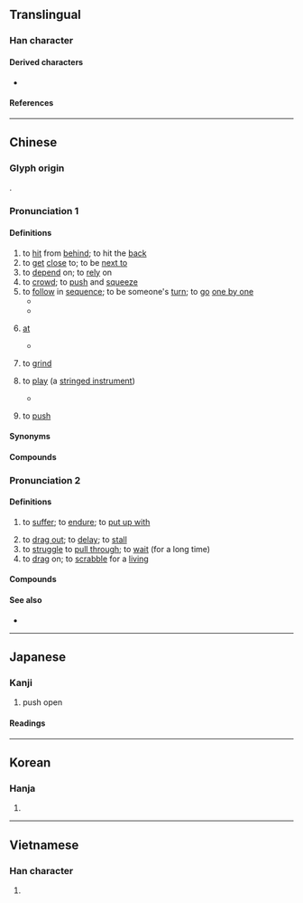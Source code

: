 {{also|捱}}
{{character info}}
==Translingual==

===Han character===
{{Han char|rn=64|rad=手|as=07|sn=10|four=53034|canj=QIOK|ids=⿰扌矣}}

====Derived characters====
* {{l|mul|[[𫫃]], [[𮐉]]}}

====References====
{{Han ref|kx=0431.180|dkj=12082|dj=0780.250|hdz=31888.050|uh=6328}}

----

==Chinese==
{{zh-forms}}

===Glyph origin===
{{Han etym}}
{{Han compound|手|矣|alt1=扌|ls=psc|c1=s|c2=p}}.

===Pronunciation 1===
{{zh-pron
|m=āi
|c=aai1,oi2
|h=pfs=âi
|md=ăi
|mn=xm,qz,tp,lk,km,mg,hc:oe/zz,kh,tn,tc,yl:e/sx:ere/ai
|mn_note=oe/e/ere - vernacular; ai - literary
|mn-t=oi1/ai1
|mn-t_note=oi1 - vernacular; ai1 - literary
|w=1a,1e
|w_note=1a - vernacular; 1e - literary
|mc=y
|oc=y
|cat=v,prep
}} {{attn|nan|hôe?}}

====Definitions====
{{zh-hanzi}}

# to [[hit]] from [[behind]]; to hit the [[back]]
# to [[get]] [[close]] to; to be [[next to]]
# to [[depend]] on; to [[rely]] on
# to [[crowd]]; to [[push]] and [[squeeze]]
# to [[follow]] in [[sequence]]; to be someone's [[turn]]; to [[go]] [[one by one]]
#* {{zh-l|挨家挨戶|from door to door, from house to house}}
#* {{zh-x|一個 挨 一個 地{de} 過|to go one by one}}
# {{lb|zh|dialectal Mandarin}} [[at]]
#* {{zh-x|您 別 挨{āi} 這兒{r} 裹亂 行 不行？||M-BJ|ref='''2004''', {{lw|zh|pref=《|家有儿女|suf=》}}, episode 11<!--, 16:32-->}}
# {{lb|zh|Hokkien|Teochew}} to [[grind]]
# {{lb|zh|Hokkien|Hakka}} to [[play]] (a [[stringed instrument]])
#* {{zh-x|阿公 啊，挨 弦仔，阿婆 就 來 唱 山歌。|Grandpa's '''playing''' the huqin; grandma comes to sing hill songs.|H|ref={{lw|zh|黃連煜}}, [http://www.hakkatv.org.tw/song {{lang|zh|客家世界}}]}}
# {{lb|zh|Min Dong}} to [[push]]

====Synonyms====
{{zh-dial|在}}
{{zh-dial|拉-2}}

====Compounds====
{{zh-der|挨三頂五|挨人兒|挨個兒|挨光|挨刀的|挨呲|挨家|挨家挨戶|挨山塞海|挨戶|挨挨兒|挨次|挨滿|挨肩|挨肩兒|挨肩搭背|挨肩擦背|挨肩擦膀|挨肩擦臉|挨肩疊背|挨親兒|挨身|挨近|挨門|挨門挨戶|挨門逐戶|挨靠|挨風緝縫|排門挨戶|沿門挨戶}}

===Pronunciation 2===
{{zh-pron
|m=ái
|c=ngaai4
|h=pfs=ngai
|md=ă̤
|mn-t=ngai5
|w=1e
|cat=v
}}

====Definitions====
{{zh-hanzi}}

# to [[suffer]]; to [[endure]]; to [[put up with]]
#: {{zh-x|挨餓|to '''suffer''' from hunger}}
# to [[drag out]]; to [[delay]]; to [[stall]]
# to [[struggle]] to [[pull through]]; to [[wait]] (for a long time)
# to [[drag]] on; to [[scrabble]] for a [[living]]

====Compounds====
{{zh-der|延挨|忍飢挨餓|挨延|挨呲|挨打|挨打受罵|挨挨搶搶|挨挨桚桚|挨挨蹭蹭|挨捕|挨排|挨揍|挨擠|挨棍子|挨滿|挨磨|挨罵|挨著|挨靠|挨風緝縫|挨餓|挨餓受凍|挨鬧|東挨西撞}}

====See also====
* {{zh-l|捱}}

{{zh-cat|Elementary|Intermediate}}

----

==Japanese==

===Kanji===
{{ja-kanji|grade=c|rs=手07}}

# push open

====Readings====
{{ja-readings
|goon=え
|kanon=あい
|kun=ひら-く
}}

----

==Korean==

===Hanja===
{{ko-hanja|hangeul=애|eumhun=|mr=ae|y=ay}}

# {{rfdef|ko|sort=手07}}

----

==Vietnamese==

===Han character===
{{vi-readings|reading=ai, ẩy|rs=手07}}

# {{rfdef|vi}}